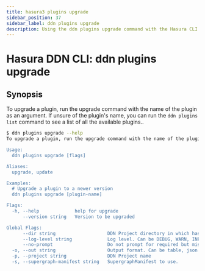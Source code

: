 ```yaml
---
title: hasura3 plugins upgrade
sidebar_position: 37
sidebar_label: ddn plugins upgrade
description: Using the ddn plugins upgrade command with the Hasura CLI
---
```


# Hasura DDN CLI: ddn plugins upgrade 

## Synopsis
To upgrade a plugin, run the upgrade command with the name of the plugin as an argument. If unsure of the plugin's name, you can run the `ddn plugins list` command to see a list of all the available plugins..

```bash
$ ddn plugins upgrade --help
To upgrade a plugin, run the upgrade command with the name of the plugin as an argument. If unsure of the plugin's name, you can run the `ddn plugins list` command to see a list of all the available plugins.

Usage:
  ddn plugins upgrade [flags]

Aliases:
  upgrade, update

Examples:
  # Upgrade a plugin to a newer version
  ddn plugins upgrade [plugin-name]

Flags:
  -h, --help             help for upgrade
      --version string   Version to be upgraded

Global Flags:
      --dir string                   DDN Project directory in which hasura.yaml is present (default ".")
      --log-level string             Log level. Can be DEBUG, WARN, INFO, ERROR, or FATAL. (default "INFO")
      --no-prompt                    Do not prompt for required but missing flags
  -o, --out string                   Output format. Can be table, json or yaml. (default "table")
  -p, --project string               DDN Project name
  -s, --supergraph-manifest string   SupergraphManifest to use.
```


